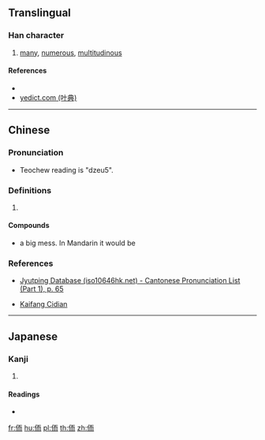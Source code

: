 ==Translingual==

===Han character===
{{Han char|rn=9|rad=人|as=06|sn=8|four=21227|canj=OMBL|ids=⿰亻而}}

# [[many]], [[numerous]], [[multitudinous]]

====References====
* {{Han ref|kx=0102.090|dkj=00598|dj=0216.080|hdz=10146.050|uh=4F95|ud=20373|bh=CBCA|bd=52170}}
* [http://yedict.com/htm/4F/4F95.htm yedict.com (叶典)]

----

==Chinese==
{{zh-forms}}

===Pronunciation===
{{zh-pron
|m=ér
|c=ji4
|mn=jî
|mc=
|oc=
|ma=
|cat=a
}}
* Teochew reading is "dzeu5". {{attention|zh|needs to be converted to peng'im}}

===Definitions===
{{zh-hanzi}}

# {{rfdef|lang=zh}}

====Compounds====
* {{label|nan|Chaozhou}} {{l|nan|侕侕|tr=Dzeu5 dzeu5}} a big mess. In Mandarin it would be {{l|cmn|亂|tr=luàn}}

===References===
* {{qual|Cantonese}} [http://www.iso10646hk.net/jp/document/download.jsp Jyutping Database (iso10646hk.net) - Cantonese Pronunciation List (Part 1), p. 65]
* {{qual|Min Nan}} [http://kaifangcidian.com/han/minnan/%E4%BE%95 Kaifang Cidian]

----

==Japanese==

===Kanji===
{{ja-kanji|grade=|rs=人06}}

# {{defn|lang=ja|sort=人06}}

====Readings====
* {{ja-readings|on=[[じ]] (ji), [[に]] (ni)|kun=}}

[[fr:侕]]
[[hu:侕]]
[[pl:侕]]
[[th:侕]]
[[zh:侕]]
